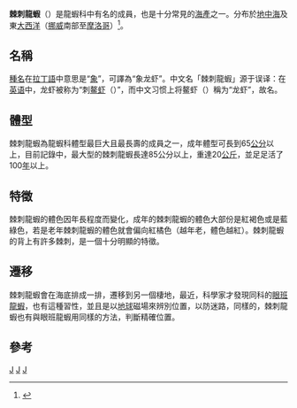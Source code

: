 {{Speciesbox 
| taxon = Palinurus elephas 
| authority = [[Johan_Christian_Fabricius|Fabricius]], 1787
| image = Palinurus vulgaris(01).jpg
| synonyms = ''Palinurus vulgaris'' <small>[[Pierre_André_Latreille|Latreille]], 1803</small>
}}

'''棘刺龍蝦'''（{{lang|la|''Palinurus elephas''}}）是龍蝦科中有名的成員，也是十分常見的[[海產|海產]]之一。分布於[[地中海|地中海]]及東[[大西洋|大西洋]]（[[挪威|挪威]]南部至[[摩洛哥|摩洛哥]]）<ref name="MLW">{{cite book |url=http://ip30.eti.uva.nl/bis/lobsters.php?menuentry=soorten&id=142 |title=FAO species catalogue Vol. 13: Marine lobsters of the world. |author=[[Lipke_Holthuis|Lipke Holthuis]] |date=1991 |publisher=[[Food_and_Agriculture_Organization|FAO]] |deadurl=yes |archiveurl=https://web.archive.org/web/20110717030701/http://ip30.eti.uva.nl/bis/lobsters.php?menuentry=soorten&id=142 |archivedate=2011-07-17 }}</ref>。

== 名稱 ==
[[種名|種名]]{{lang|la|''elephas''}}在[[拉丁語|拉丁語]]中意思是“[[象|象]]”，可譯為“象龙虾”。中文名「棘刺龍蝦」源于误译：在[[英语|英语]]中，龙虾被称为“刺[[海鳌虾|鳌虾]]（{{lang|en|spiny lobster}}）”，而中文习惯上将鳌虾（{{lang|en|lobster}}）稱为“龙虾”，故名。

== 體型 ==
棘刺龍蝦為龍蝦科體型最巨大且最長壽的成員之一，成年體型可長到65[[公分|公分]]以上，目前記錄中，最大型的棘刺龍蝦長達85公分以上，重達20[[公斤|公斤]]，並足足活了100[[年|年]]以上。

== 特徵 ==
棘刺龍蝦的體色因年長程度而變化，成年的棘刺龍蝦的體色大部份是紅褐色或是藍綠色，若是老年棘刺龍蝦的體色就會偏向紅橘色（越年老，體色越紅）。棘刺龍蝦的背上有許多棘刺，是一個十分明顯的特徵。

== 遷移 ==
棘刺龍蝦會在海底排成一排，遷移到另一個棲地，最近，科學家才發現同科的[[眼班龍蝦|眼班龍蝦]]，也有這種習性，並且是以[[地球|地球]]磁場來辨別位置，以防迷路，同樣的，棘刺龍蝦也有與眼班龍蝦用同樣的方法，判斷精確位置。

== 參考 ==
{{reflist}}

{{Edible crustaceans}}
{{Taxonbar|from=Q8162866}}

[[Category:真龍蝦屬|J]]
[[Category:食用甲殼類|J]]
[[Category:1787年描述的动物|J]]